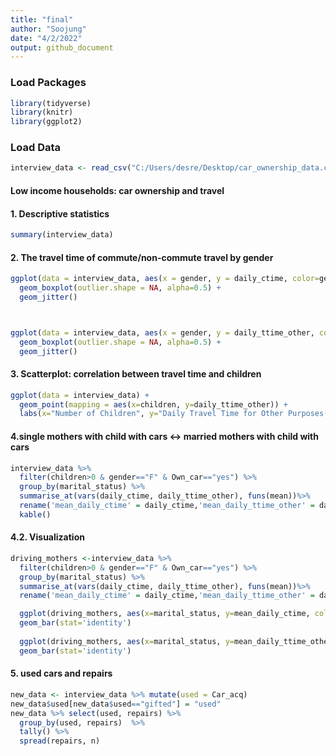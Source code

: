 ```yaml
---
title: "final"
author: "Soojung"
date: "4/2/2022"
output: github_document
---
```


### Load Packages 

```r
library(tidyverse)
library(knitr)
library(ggplot2)
```

### Load Data

```r
interview_data <- read_csv("C:/Users/desre/Desktop/car_ownership_data.csv")
```

#### Low income households: car ownership and travel

#### 1. Descriptive statistics

```r

summary(interview_data)


```


#### 2. The travel time of commute/non-commute travel by gender

```r
ggplot(data = interview_data, aes(x = gender, y = daily_ctime, color=gender, fill=gender))+
  geom_boxplot(outlier.shape = NA, alpha=0.5) +
  geom_jitter()



ggplot(data = interview_data, aes(x = gender, y = daily_ttime_other, color=gender, fill=gender))+
  geom_boxplot(outlier.shape = NA, alpha=0.5) +
  geom_jitter()

```

#### 3. Scatterplot: correlation between travel time and children

```r
ggplot(data = interview_data) + 
  geom_point(mapping = aes(x=children, y=daily_ttime_other)) +
  labs(x="Number of Children", y="Daily Travel Time for Other Purposes(min)")

```


#### 4.single mothers with child with cars <-> married mothers with child with cars

```r

interview_data %>%
  filter(children>0 & gender=="F" & Own_car=="yes") %>%
  group_by(marital_status) %>%
  summarise_at(vars(daily_ctime, daily_ttime_other), funs(mean))%>%
  rename('mean_daily_ctime' = daily_ctime,'mean_daily_ttime_other' = daily_ttime_other) %>%
  kable()


```

#### 4.2. Visualization

```r

driving_mothers <-interview_data %>%
  filter(children>0 & gender=="F" & Own_car=="yes") %>%
  group_by(marital_status) %>%
  summarise_at(vars(daily_ctime, daily_ttime_other), funs(mean))%>%
  rename('mean_daily_ctime' = daily_ctime,'mean_daily_ttime_other' = daily_ttime_other)

  ggplot(driving_mothers, aes(x=marital_status, y=mean_daily_ctime, color=marital_status,fill=marital_status)) +
  geom_bar(stat='identity')
  
  ggplot(driving_mothers, aes(x=marital_status, y=mean_daily_ttime_other, color=marital_status,fill=marital_status)) +
  geom_bar(stat='identity')

```




#### 5. used cars and repairs

```r
new_data <- interview_data %>% mutate(used = Car_acq)
new_data$used[new_data$used=="gifted"] = "used"
new_data %>% select(used, repairs) %>% 
  group_by(used, repairs)  %>% 
  tally() %>% 
  spread(repairs, n)

```
